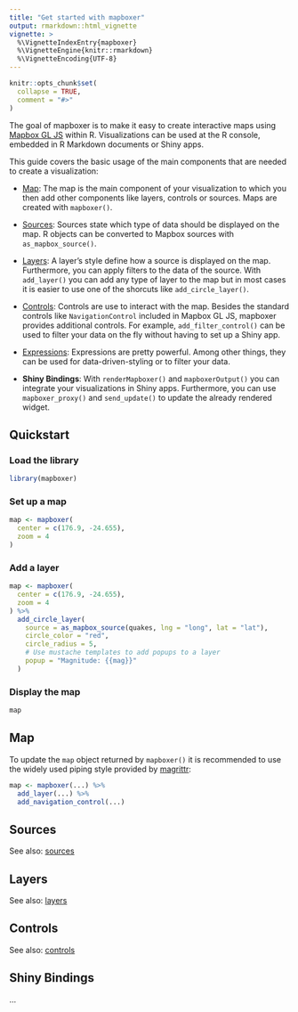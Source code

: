 ```yaml
---
title: "Get started with mapboxer"
output: rmarkdown::html_vignette
vignette: >
  %\VignetteIndexEntry{mapboxer}
  %\VignetteEngine{knitr::rmarkdown}
  %\VignetteEncoding{UTF-8}
---
```


```r
knitr::opts_chunk$set(
  collapse = TRUE,
  comment = "#>"
)
```

The goal of mapboxer is to make it easy to create interactive maps using [Mapbox GL JS](https://docs.mapbox.com/mapbox-gl-js/api) within R. Visualizations can be used at the R console, embedded in R Markdown documents or Shiny apps.

This guide covers the basic usage of the main components that are needed to create a visualization:

* [Map](https://docs.mapbox.com/mapbox-gl-js/api/map/): The map is the main component of your visualization to which you then add other components like layers, controls or sources. Maps are created with `mapboxer()`.

* [Sources](https://docs.mapbox.com/mapbox-gl-js/style-spec/sources/): Sources state which type of data should be displayed on the map. R objects can be converted to Mapbox sources with `as_mapbox_source()`.  

* [Layers](https://docs.mapbox.com/mapbox-gl-js/style-spec/layers/): A layer's style define how a source is displayed on the map. Furthermore, you can apply filters to the data of the source. With `add_layer()` you can add any type of layer to the map but in most cases it is easier to use one of the shorcuts like `add_circle_layer()`.  

* [Controls](https://docs.mapbox.com/mapbox-gl-js/api/markers/): Controls are use to interact with the map. Besides the standard controls like `NavigationControl` included in Mapbox GL JS, mapboxer provides additional controls. For example, `add_filter_control()` can be used to filter your data on the fly without having to set up a Shiny app.

* [Expressions](https://docs.mapbox.com/help/tutorials/mapbox-gl-js-expressions/): Expressions are pretty powerful. Among other things, they can be used for data-driven-styling or to filter your data.

* __Shiny Bindings__: With `renderMapboxer()` and `mapboxerOutput()` you can integrate your visualizations in Shiny apps. Furthermore, you can use `mapboxer_proxy()` and `send_update()` to update the already rendered widget.

## Quickstart

### Load the library

```r
library(mapboxer)
```

### Set up a map

```r
map <- mapboxer(
  center = c(176.9, -24.655),
  zoom = 4
)
```

### Add a layer

```r
map <- mapboxer(
  center = c(176.9, -24.655),
  zoom = 4
) %>%
  add_circle_layer(
    source = as_mapbox_source(quakes, lng = "long", lat = "lat"),
    circle_color = "red",
    circle_radius = 5,
    # Use mustache templates to add popups to a layer
    popup = "Magnitude: {{mag}}"
  )
```

### Display the map

```r
map
```

## Map

To update the `map` object returned by `mapboxer()` it is recommended to use the widely used
piping style provided by [magrittr](https://magrittr.tidyverse.org/):

```r
map <- mapboxer(...) %>%
  add_layer(...) %>%
  add_navigation_control(...)
```

## Sources

See also: [sources](https://docs.mapbox.com/mapbox-gl-js/style-spec/sources/)

## Layers

See also: [layers](https://docs.mapbox.com/mapbox-gl-js/style-spec/layers/)

## Controls

See also: [controls](https://docs.mapbox.com/mapbox-gl-js/api/markers/)

## Shiny Bindings

...
